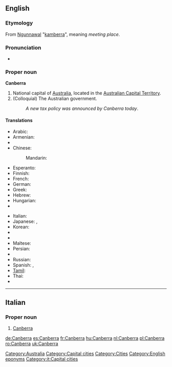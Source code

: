 {{wikipedia}}
==English==

===Etymology===
From [[w:Ngunnawal language|Ngunnawal]] "[[kamberra]]", meaning ''meeting place''.

===Pronunciation===
* {{audio|En-au-Canberra.ogg|Audio (AUS)}}

===Proper noun===
'''Canberra'''

# National capital of [[Australia]], located in the [[Australian Capital Territory]].
# (Colloquial) The Australian government.
#: ''A new tax policy was announced by Canberra today''.

====Translations====
{{trans-top|Capital of Australia}}
* Arabic: {{t|ar|كانبرا|f|tr=kanbera}}
* Armenian: {{t-|hy|Կանբեռա|tr=Kanbeṙa}}
* {{trreq|Catalan}}
* Chinese:
*: Mandarin: {{t-|cmn|堪培拉|tr=Kānpéilā|sc=Hani}}
* Esperanto: {{t|eo|Kanbero}}
* Finnish: {{t-|fi|Canberra}}
* French: {{t+|fr|Canberra}}
* German: {{t+|de|Canberra}}
* Greek: {{t-|el|Καμπέρα|f|tr=Kambéra}}
* Hebrew: {{t|he|קנברה|f|tr=qanbera}}
* Hungarian: {{t+|hu|Canberra}}
* {{trreq|Ido}}
{{trans-mid}}
* Italian: {{t-|it|Canberra}}
* Japanese: {{t-|ja|キャンベラ|tr=Kyanbera}},  {{t|ja|カンベラ|tr=Kanbera}}
* Korean: {{t|ko|캔버라|tr=Kanbeora|sc=Hang}}
* {{trreq|Latvian}}
* {{trreq|Lithuanian}}
* Maltese: {{t|mt|Kanberra|xs=Maltese}}
* Persian: {{t|fa|کانبرا|tr=kânbarâ|xs=Persian}}
* {{trreq|Portuguese}}
* Russian: {{t-|ru|Канберра|f|tr=Kanbérra, Kánberra}}
* Spanish: {{t+|es|Canberra}},  {{t|es|Camberra }}
* [[Tamil]]: {{t|ta|கான்பரா|xs=Tamil}}
* Thai: {{t|th|แคนเบอร์รา|tr=kaenberaa}}
* {{trreq|Vietnamese}}
{{trans-bottom}}

[[Category:Australia]]
[[Category:Capital cities]]
[[Category:Cities]]
[[Category:English eponyms]]

----

==Italian==
{{wikipedia|lang=it}}

===Proper noun===
{{it-proper noun}} {{f}}

# [[#English|Canberra]]

[[Category:it:Capital cities]]

[[de:Canberra]]
[[es:Canberra]]
[[fr:Canberra]]
[[hu:Canberra]]
[[nl:Canberra]]
[[pl:Canberra]]
[[ro:Canberra]]
[[uk:Canberra]]